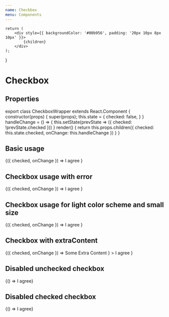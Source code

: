 ```yaml
---
name: Checkbox
menu: Components
---
```



    return (
        <div style={{ backgroundColor: '#00b956', padding: '20px 10px 8px 10px' }}>
            {children}
        </div>
    );
}

# Checkbox

## Properties

<PropsTable of={Checkbox} />

export class CheckboxWrapper extends React.Component {
    constructor(props) {
        super(props);
        this.state = {
            checked: false,
        }
    }
    handleChange = () => {
        this.setState(prevState => ({ checked: !prevState.checked }))
    }
    render() {
        return this.props.children({
            checked: this.state.checked,
            onChange: this.handleChange
        })
    }
}

## Basic usage

<Playground>
    <CheckboxWrapper>
        {({ checked, onChange }) =>
            <Checkbox checked={checked} onChange={onChange}>
                I agree
            </Checkbox>
        }
    </CheckboxWrapper>
</Playground>

## Checkbox usage with error

<Playground>
    <CheckboxWrapper>
        {({ checked, onChange }) =>
            <Checkbox checked={checked} onChange={onChange} error>
                I agree
            </Checkbox>
        }
    </CheckboxWrapper>
</Playground>

## Checkbox usage for light color scheme and small size

<Playground wrapper={LightColorWrapper}>
    <CheckboxWrapper>
        {({ checked, onChange }) =>
            <Checkbox
                checked={checked}
                onChange={onChange}
                color="light"
                fontSize="small"
            >
                I agree
            </Checkbox>
        }
    </CheckboxWrapper>
</Playground>

## Checkbox with extraContent

<Playground>
    <CheckboxWrapper>
        {({ checked, onChange }) =>
            <Checkbox
                checked={checked}
                onChange={onChange}
                extraContent={
                    <div style={{ backgroundColor: '#00B956', color: '#FFF', padding: '5px'}}>
                        Some Extra Content
                    </div>
                }
            >
                I agree
            </Checkbox>
        }
    </CheckboxWrapper>
</Playground>

## Disabled unchecked checkbox

<Playground>
    <CheckboxWrapper>
        {() => <Checkbox disabled>I agree</Checkbox>}
    </CheckboxWrapper>
</Playground>

## Disabled checked checkbox

<Playground>
    <CheckboxWrapper>
        {() => <Checkbox checked disabled>I agree</Checkbox>}
    </CheckboxWrapper>
</Playground>
